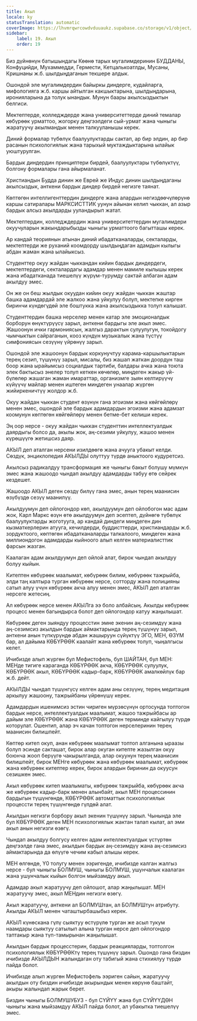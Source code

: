 ```yaml
---
title: Акыл
locale: ky
statusTranslation: automatic
coverImage: https://lhvmrqwrcowdvduuaukz.supabase.co/storage/v1/object/public/strapi-uploads/small_cover-educacion-fundamental.webp-2d51a7828a2b1309555be27f7e2a61a0.webp
sidebar:
    label: 19. Акыл
    order: 19
---
```

Биз дүйнөнүн батышындагы Көөнө тарых мугалимдеринин БУДДАНЫ, Конфуцийди, Мухаммедди, Гермести, Кетцалькоатлды, Мусаны, Кришнаны ж.б. шылдыңдаганын текшере алдык.

Ошондой эле мугалимдердин байыркы диндерге, кудайларга, мифологияга ж.б. каршы айтылган какшыктарына, шылдыңдарына, иронияларына да толук ынандык. Мунун баары акылсыздыктын белгиси.

Мектептерде, колледждерде жана университеттерде диний темалар көбүрөөк урматтоо, жогорку деңгээлдеги сый-урмат жана чыныгы жаратуучу акылмандык менен талкууланышы керек.

Диний формалар түбөлүк баалуулуктарды сактап, ар бир элдин, ар бир расанын психологиялык жана тарыхый муктаждыктарына ылайык уюштурулган.

Бардык диндердин принциптери бирдей, баалуулуктары түбөлүктүү, болгону формалары гана айырмаланат.

Христиандын Будда динин же Еврей же Индус динин шылдыңдаганы акылсыздык, анткени бардык диндер бирдей негизге таянат.

Көптөгөн интеллигенттердин диндерге жана алардын негиздөөчүлөрүнө каршы сатиралары МАРКСИСТТИК уунун айынан келип чыккан, ал азыр бардык алсыз акылдарды ууландырып жатат.

Мектептердин, колледждердин жана университеттердин мугалимдери окуучуларын жакындарыбызды чыныгы урматтоого багытташы керек.

Ар кандай теориянын атынан диний ибадатканаларды, секталарды, мектептерди же руханий коомдорду шылдыңдаган адамдын кылыгы абдан жаман жана ылайыксыз.

Студенттер окуу жайдан чыккандан кийин бардык диндердеги, мектептердеги, секталардагы адамдар менен мамиле кылышы керек жана ибадатканада тиешелүү жүрүм-турумду сактай албаган адам акылдуу эмес.

Он же он беш жылдык окуудан кийин окуу жайдан чыккан жаштар башка адамдардай эле жалкоо жана уйкулуу болуп, мектепке кирген биринчи күндөгүдөй эле боштукка жана акылсыздыкка толуп калышат.

Студенттердин башка нерселер менен катар эле эмоционалдык борборун өнүктүрүүсү зарыл, анткени бардыгы эле акыл эмес. Жашоонун ички гармониясын, жалгыз дарактын сулуулугун, токойдогу чымчыктын сайраганын, кооз күндүн музыкалык жана түстүү симфониясын сезүүнү үйрөнүү зарыл.

Ошондой эле жашоонун бардык коркунучтуу карама-каршылыктарын терең сезип, түшүнүү зарыл, мисалы, биз жашап жаткан доордун таш боор жана ырайымсыз социалдык тартиби, балдары ачка жана тоюта элек бактысыз энелер толуп кеткен көчөлөр, миңдеген жакыр үй-бүлөлөр жашаган жаман имараттар, организмге зыян келтирүүчү күйүүчү майлар менен иштеген миңдеген унаалар жүргөн жийиркеничтүү жолдор ж.б.

Окуу жайдан чыккан студент өзүнүн гана эгоизми жана көйгөйлөрү менен эмес, ошондой эле бардык адамдардын эгоизми жана адамзат коомунун көптөгөн көйгөйлөрү менен бетме-бет келиши керек.

Эң оор нерсе - окуу жайдан чыккан студенттин интеллектуалдык даярдыгы болсо да, акылы жок, аң-сезими уйкулуу, жашоо менен күрөшүүгө жетишсиз даяр.

АКЫЛ деп аталган нерсени изилдөөгө жана ачууга убакыт келди. Сөздүк, энциклопедия АКЫЛДЫ олуттуу түрдө аныктоого кудуретсиз.

Акылсыз радикалдуу трансформация же чыныгы бакыт болушу мүмкүн эмес жана жашоодо чындап акылдуу адамдарды табуу өтө сейрек кездешет.

Жашоодо АКЫЛ деген сөздү билүү гана эмес, анын терең маанисин өзүбүздө сезүү маанилүү.

Акылдуумун деп ойлогондор көп, акылдуумун деп ойлобогон мас адам жок, Карл Маркс өзүн өтө акылдуумун деп эсептеп, дүйнөгө түбөлүк баалуулуктарды жоготууга, ар кандай диндеги миңдеген дин кызматкерлерин атууга, кечилдерди, буддисттерди, христиандарды ж.б. зордуктоого, көптөгөн ибадатканаларды талкалоого, миңдеген жана миллиондогон адамдарды кыйноого алып келген материалисттик фарсын жазган.

Каалаган адам акылдуумун деп ойлой алат, бирок чындап акылдуу болуу кыйын.

Китептен көбүрөөк маалымат, көбүрөөк билим, көбүрөөк тажрыйба, элди таң калтыра турган көбүрөөк нерсе, сотторду жана полицияны сатып алуу үчүн көбүрөөк акча алуу менен эмес, АКЫЛ деп аталган нерсеге жетесиң.

Ал көбүрөөк нерсе менен АКЫЛга ээ боло албайсың. Акылды көбүрөөк процесс менен багындырса болот деп ойлогондор катуу жаңылышат.

Көбүрөөк деген зыяндуу процесстин эмне экенин аң-сезимдүү жана аң-сезимсиз акылдын бардык аймактарында терең түшүнүү зарыл, анткени анын түпкүрүндө абдан жашыруун сүйүктүү ЭГО, МЕН, ӨЗҮМ бар, ал дайыма КӨБҮРӨӨК каалайт жана көбүрөөк толуп, чыңалгысы келет.

Ичибизде алып жүргөн бул Мефистофель, бул ШАЙТАН, бул МЕН: МЕНде тигиге караганда КӨБҮРӨӨК акча, КӨБҮРӨӨК сулуулук, КӨБҮРӨӨК акыл, КӨБҮРӨӨК кадыр-барк, КӨБҮРӨӨК амалкөйлүк бар ж.б. дейт.

АКЫЛДЫ чындап түшүнгүсү келген адам аны сезүүнү, терең медитация аркылуу жашоону, тажрыйбаны үйрөнүшү керек.

Адамдардын ишенимсиз эстин чириген мүрзөсүнүн ортосунда топтогон бардык нерсе, интеллектуалдык маалымат, жашоо тажрыйбасы ар дайым эле КӨБҮРӨӨК жана КӨБҮРӨӨК деген терминде кайгылуу түрдө которулат. Ошентип, алар эч качан топтогон нерселеринин терең маанисин билишпейт.

Көптөр китеп окуп, анан көбүрөөк маалымат топтоп алганына ыраазы болуп эсинде сакташат, бирок алар окуган китепте жазылган окуу боюнча жооп берүүгө чакырылганда, алар окуунун терең маанисин билишпейт, бирок МЕНге көбүрөөк жана көбүрөөк маалымат, көбүрөөк жана көбүрөөк китептер керек, бирок алардын биринин да окуусун сезишкен эмес.

Акыл көбүрөөк китеп маалыматы, көбүрөөк тажрыйба, көбүрөөк акча же көбүрөөк кадыр-барк менен алынбайт, акыл МЕН процессинин бардыгын түшүнгөндө, КӨБҮРӨӨК автоматтык психологиялык процессти терең түшүнгөндө гүлдөй алат.

Акылдын негизги борбору акыл экенин түшүнүү зарыл. Чынында эле бул КӨБҮРӨӨК деген МЕН психологиялык жактан талап кылат, ал эми акыл анын негизги өзөгү.

Чындап акылдуу болгусу келген адам интеллектуалдык үстүртөн деңгээлде гана эмес, акылдын бардык аң-сезимдүү жана аң-сезимсиз аймактарында да өлүүгө чечим кабыл алышы керек.

МЕН өлгөндө, Y0 толугу менен ээригенде, ичибизде калган жалгыз нерсе - бул чыныгы БОЛМУШ, чыныгы БОЛМУШ, ушунчалык каалаган жана ушунчалык кыйын болгон мыйзамдуу акыл.

Адамдар акыл жаратуучу деп ойлошот, алар жаңылышат. МЕН жаратуучу эмес, акыл МЕНдин негизги өзөгү.

Акыл жаратуучу, анткени ал БОЛМУШтан, ал БОЛМУШтун атрибуту. Акылды АКЫЛ менен чаташтырбашыбыз керек.

АКЫЛ күнөскана гүлү сыяктуу өстүрүлө турган же асыл тукум наамдары сыяктуу сатылып алына турган нерсе деп ойлогондор таптакыр жана түп-тамырынан жаңылышат.

Акылдын бардык процесстерин, бардык реакцияларды, топтолгон психологиялык КӨБҮРӨӨКтү терең түшүнүү зарыл. Ошондо гана биздин ичибизде АКЫЛДЫН жалындаган оту табигый жана стихиялуу түрдө пайда болот.

Ичибизде алып жүргөн Мефистофель ээриген сайын, жаратуучу акылдын оту биздин ичибизде акырындык менен көрүнө баштайт, акыры жалындап жарык берет.

Биздин чыныгы БОЛМУШУБУЗ - бул СҮЙҮҮ жана бул СҮЙҮҮДӨН чыныгы жана мыйзамдуу АКЫЛ пайда болот, ал убакытка тиешелүү эмес.
